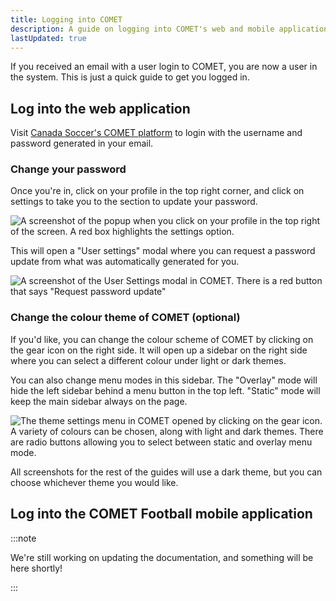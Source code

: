 ```yaml
---
title: Logging into COMET
description: A guide on logging into COMET's web and mobile applications
lastUpdated: true
---
```



If you received an email with a user login to COMET, you are now a user in the system. This is just a quick guide to get you logged in.

## Log into the web application

Visit [Canada Soccer's COMET platform](https://comet.canadasoccer.com/) to login with the username and password generated in your email.

### Change your password

Once you're in, click on your profile in the top right corner, and click on settings to take you to the section to update your password.

<Image
  src={loginSettings}
  alt='A screenshot of the popup when you click on your profile in the top right of the screen. A red box highlights the settings option.'
/>

This will open a "User settings" modal where you can request a password update from what was automatically generated for you.

<Image
  src={userSettings}
  alt='A screenshot of the User Settings modal in COMET. There is a red button that says "Request password update"'
/>

### Change the colour theme of COMET (optional)

If you'd like, you can change the colour scheme of COMET by clicking on the gear icon on the right side. It will open up a sidebar on the right side where you can select a different colour under light or dark themes.

You can also change menu modes in this sidebar. The "Overlay" mode will hide the left sidebar behind a menu button in the top left. "Static" mode will keep the main sidebar always on the page.

<Image
  src={themeSettings}
  alt='The theme settings menu in COMET opened by clicking on the gear icon. A variety of colours can be chosen, along with light and dark themes. There are radio buttons allowing you to select between static and overlay menu mode.'
/>

All screenshots for the rest of the guides will use a dark theme, but you can choose whichever theme you would like.

## Log into the COMET Football mobile application

:::note

We're still working on updating the documentation, and something will be here shortly!

:::
